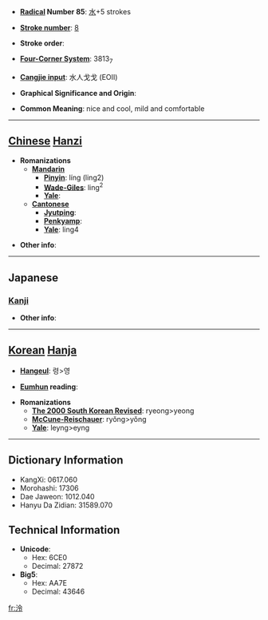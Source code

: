 * '''[[Wiktionary:Chinese radical index| Radical]] Number 85''': [[Wiktionary:Chinese radical index 水|水]]+5 strokes

* '''[[Wiktionary:Chinese total strokes index|Stroke number]]''': [[Wiktionary:Chinese total strokes index 8|8]]

* '''Stroke order''': 

* '''[[Wiktionary:Chinese four corner index|Four-Corner System]]''': 3813<sub>7</sub>

* '''[[Wiktionary:Chinese Cangjie index|Cangjie input]]''': 水人戈戈 (EOII)

* '''Graphical Significance and Origin''': 

* '''Common Meaning''': nice and cool, mild and comfortable

----

== [[Chinese]] [[Hanzi]] ==

* '''Romanizations'''
** '''[[Mandarin]]'''
*** '''[[Pinyin]]''': líng (ling2)
*** '''[[Wade-Giles]]''': ling<sup>2</sup>
*** '''[[Yale]]''': 
** '''[[Cantonese]]'''
*** '''[[Jyutping]]''':
*** '''[[Penkyamp]]''': 
*** '''[[Yale]]''': ling4

* '''Other info''': 

----

==Japanese==
===[[Kanji]]===
{{kanji|on readings=[[れい]] (rei), [[りょう]] (ryō), [[れん]] (ren)
|kun readings=[[さとす]] (satosu)
}}

* '''Other info''':  

----

== [[Korean]] [[Hanja]] ==

* '''[[Hangeul]]''': 령>영

* '''[[Eumhun]] reading''': 

* '''Romanizations'''
** '''[[The 2000 South Korean Revised Romanization|The 2000 South Korean Revised]]''': ryeong>yeong
** '''[[McCune-Reischauer]]''': ryŏng>yŏng
** '''[[Yale]]''': leyng>eyng

----

== Dictionary Information ==

* KangXi: 0617.060
* Morohashi: 17306
* Dae Jaweon: 1012.040
* Hanyu Da Zidian: 31589.070

== Technical Information ==

* '''Unicode''':
** Hex: 6CE0
** Decimal: 27872
* '''Big5''':
** Hex: AA7E
** Decimal: 43646

[[fr:泠]]